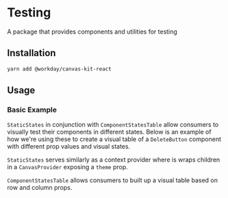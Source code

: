 

<Meta title="Hooks and Utilities/Testing" component={Testing} />

# Testing

A package that provides components and utilities for testing

## Installation

```sh
yarn add @workday/canvas-kit-react
```

## Usage

### Basic Example

`StaticStates` in conjunction with `ComponentStatesTable` allow consumers to visually test their
components in different states. Below is an example of how we're using these to create a visual
table of a `DeleteButton` component with different prop values and visual states.

`StaticStates` serves similarly as a context provider where is wraps children in a `CanvasProvider`
exposing a `theme` prop.

`ComponentStatesTable` allows consumers to built up a visual table based on row and column props.

<ExampleCodeBlock code={Basic} />
